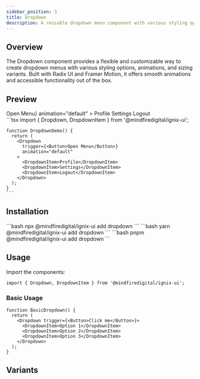```yaml
---
sidebar_position: 3
title: Dropdown
description: A reusable dropdown menu component with various styling options and animations.
---
```



## Overview

The Dropdown component provides a flexible and customizable way to create dropdown menus with various styling options, animations, and sizing variants. Built with Radix UI and Framer Motion, it offers smooth animations and accessible functionality out of the box.

## Preview

<Tabs defaultValue="preview">
  <TabItem value="preview" label="Preview" default>
    <div className="p-4 border rounded-lg">
      <Dropdown
        trigger={<Button>Open Menu</Button>}
        animation="default"
      >
        <DropdownItem>Profile</DropdownItem>
        <DropdownItem>Settings</DropdownItem>
        <DropdownItem>Logout</DropdownItem>
      </Dropdown>
    </div>
  </TabItem>
  <TabItem value="code" label="Code">
    ```tsx
    import { Dropdown, DropdownItem } from '@mindfiredigital/ignix-ui';

    function DropdownDemo() {
      return (
        <Dropdown
          trigger={<Button>Open Menu</Button>}
          animation="default"
        >
          <DropdownItem>Profile</DropdownItem>
          <DropdownItem>Settings</DropdownItem>
          <DropdownItem>Logout</DropdownItem>
        </Dropdown>
      );
    }
    ```
  </TabItem>
</Tabs>

## Installation

<Tabs>
  <TabItem value="npm" label="npm" default>
    ```bash
    npx @mindfiredigital/ignix-ui add dropdown
    ```
  </TabItem>
  <TabItem value="yarn" label="Yarn">
    ```bash
    yarn @mindfiredigital/ignix-ui add dropdown
    ```
  </TabItem>
  <TabItem value="pnpm" label="pnpm">
    ```bash
    pnpm @mindfiredigital/ignix-ui add dropdown
    ```
  </TabItem>
</Tabs>

## Usage

Import the components:

```tsx
import { Dropdown, DropdownItem } from '@mindfiredigital/ignix-ui';
```

### Basic Usage

```tsx
function BasicDropdown() {
  return (
    <Dropdown trigger={<Button>Click me</Button>}>
      <DropdownItem>Option 1</DropdownItem>
      <DropdownItem>Option 2</DropdownItem>
      <DropdownItem>Option 3</DropdownItem>
    </Dropdown>
  );
}
```


## Variants

<DropdownDemo />